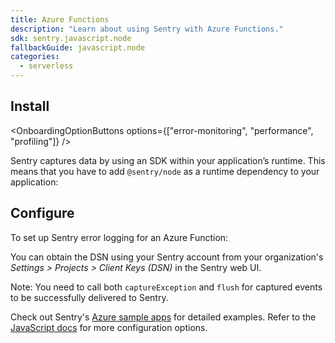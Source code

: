 ```yaml
---
title: Azure Functions
description: "Learn about using Sentry with Azure Functions."
sdk: sentry.javascript.node
fallbackGuide: javascript.node
categories:
  - serverless
---
```


## Install

<OnboardingOptionButtons
  options={["error-monitoring", "performance", "profiling"]}
/>

Sentry captures data by using an SDK within your application’s runtime. This means that you have to add `@sentry/node` as a runtime dependency to your application:

<PlatformContent includePath="getting-started-install" />

## Configure

To set up Sentry error logging for an Azure Function:

<PlatformContent includePath="getting-started-config" />

You can obtain the DSN using your Sentry account from your organization's _Settings > Projects > Client Keys (DSN)_ in the Sentry web UI.

Note: You need to call both `captureException` and `flush` for captured events to be successfully delivered to Sentry.

Check out Sentry's [Azure sample apps](https://github.com/getsentry/examples/tree/master/azure-functions/node) for detailed examples. Refer to the [JavaScript docs](/platforms/javascript/) for more configuration options.
